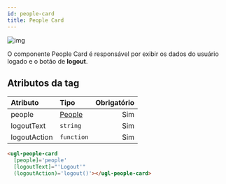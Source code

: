 ```yaml
---
id: people-card
title: People Card
---
```



![img](../../static/img/components/people.png)

O componente People Card é responsável por exibir os dados do usuário logado e o botão de **logout**.

## Atributos da tag

Atributo      | Tipo                      | Obrigatório
:------------ | :------------------------ | -----------:
people        | [People](../../docs/models/people/)  | Sim
logoutText    | `string`                  | Sim
logoutAction  | `function`                | Sim

```html
<ugl-people-card
  [people]='people'
  [logoutText]="'Logout'"
  (logoutAction)='logout()'></ugl-people-card>
```
